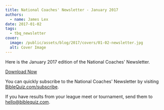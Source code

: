 ```yaml
---
title: National Coaches' Newsletter - January 2017
authors:
  - name: James Lex
date: 2017-01-02
tags:
  - tbq_newsletter
cover:
  image: /public/assets/blog/2017/covers/01-02-newsletter.jpg
  alt: Cover Image
---
```


Here is the January 2017 edition of the National Coaches' Newsletter.

<a href="/assets/blog/2017/01-newsletter.pdf" class="btn btn-primary">Download Now</a>

You can quickly subscribe to the National Coaches' Newsletter by visiting [BibleQuiz.com/subscribe](/subscribe).

If you have results from your league meet or tournament, send them to [hello@biblequiz.com](mailto:hello@biblequiz.com).
